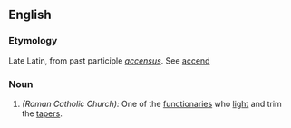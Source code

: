 ==English==

===Etymology===
Late Latin, from past participle ''[[accensus]]''. See [[accend]]

===Noun===
{{en-noun-reg}}

# ''(Roman Catholic Church):'' One of the [[functionaries]] who [[light]] and trim the [[tapers]].